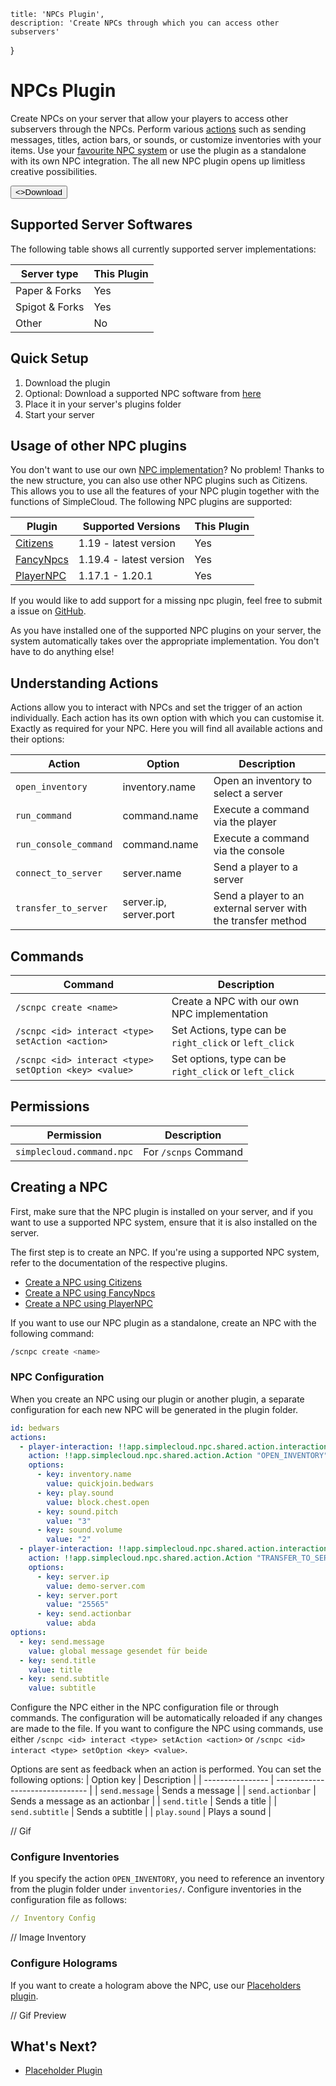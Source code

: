 
    title: 'NPCs Plugin',
    description: 'Create NPCs through which you can access other subservers'
}

# NPCs Plugin
Create NPCs on your server that allow your players to access other subservers through the NPCs.
Perform various [actions](#understanding-actions) such as sending messages, titles, action bars, or sounds, or customize inventories with your items. 
Use your [favourite NPC system](#usage-of-other-npc-plugins) or use the plugin as a standalone with its own NPC integration.
The all new NPC plugin opens up limitless creative possibilities.

<Button href="https://github.com/theSimpleCloud/npc-plugin/releases" arrow="right">
    <>Download</>
</Button>

## Supported Server Softwares

The following table shows all currently supported server implementations:

| Server type    | This Plugin |
|----------------|-------------|
| Paper & Forks  | Yes         |
| Spigot & Forks | Yes         |
| Other          | No          |

## Quick Setup

1. Download the plugin
2. Optional: Download a supported NPC software from [here](#usage-of-other-npc-plugins)
3. Place it in your server's plugins folder
4. Start your server

## Usage of other NPC plugins
You don't want to use our own [NPC implementation](https://github.com/juliarn/npc-lib)?
No problem! Thanks to the new structure, you can also use other NPC plugins such as Citizens.
This allows you to use all the features of your NPC plugin together with the functions of SimpleCloud.
The following NPC plugins are supported:

| Plugin                                                                                | Supported Versions      | This Plugin |
|---------------------------------------------------------------------------------------|-------------------------|-------------|
| [Citizens](https://citizensnpcs.co)                                                   | 1.19 - latest version   | Yes         |
| [FancyNpcs](https://fancyplugins.de/FancyNpcs)                                        | 1.19.4 - latest version | Yes         |
| [PlayerNPC](https://www.spigotmc.org/resources/✅-api-player-npc-✅-1-17-1-20-1.93625/) | 1.17.1 - 1.20.1         | Yes         |

If you would like to add support for a missing npc plugin, feel free to submit a issue on [GitHub](https://github.com/theSimpleCloud/npc-plugin/pulls).

<Note>
    As you have installed one of the supported NPC plugins on your server, the system automatically takes over the appropriate implementation. You don't have to do anything else!
</Note>

## Understanding Actions
Actions allow you to interact with NPCs and set the trigger of an action individually.
Each action has its own option with which you can customise it. Exactly as required for your NPC.
Here you will find all available actions and their options:

| Action                | Option                 | Description                                                  |
| --------------------- | ---------------------- | ------------------------------------------------------------ |
| `open_inventory`      | inventory.name         | Open an inventory to select a server                         |
| `run_command`         | command.name           | Execute a command via the player                             |
| `run_console_command` | command.name           | Execute a command via the console                            |
| `connect_to_server`   | server.name            | Send a player to a server                                    |
| `transfer_to_server`  | server.ip, server.port | Send a player to an external server with the transfer method |


## Commands
| Command                                               | Description                                            |
| ----------------------------------------------------- | ------------------------------------------------------ |
| `/scnpc create <name>`                                | Create a NPC with our own NPC implementation           |
| `/scnpc <id> interact <type> setAction <action>`      | Set Actions, type can be `right_click` or `left_click` |
| `/scnpc <id> interact <type> setOption <key> <value>` | Set options, type can be `right_click` or `left_click` |

## Permissions
| Permission                | Description          |
| ------------------------- | -------------------- |
| `simplecloud.command.npc` | For `/scnps` Command |

## Creating a NPC

First, make sure that the NPC plugin is installed on your server, and if you want to use a supported NPC system, ensure that it is also installed on the server.

The first step is to create an NPC. If you're using a supported NPC system, refer to the documentation of the respective plugins. 
- [Create a NPC using Citizens](https://wiki.citizensnpcs.co/Commands)
- [Create a NPC using FancyNpcs](https://fancyplugins.de/docs/fn-getting-started.html#create-your-first-npc)
- [Create a NPC using PlayerNPC](https://www.spigotmc.org/resources/%E2%9C%85-api-player-npc-%E2%9C%85-1-17-1-20-1.93625/)

If you want to use our NPC plugin as a standalone, create an NPC with the following command:
```bash
/scnpc create <name>
```


### NPC Configuration
When you create an NPC using our plugin or another plugin, a separate configuration for each new NPC will be generated in the plugin folder.

```yaml
id: bedwars
actions:
  - player-interaction: !!app.simplecloud.npc.shared.action.interaction.PlayerInteraction "LEFT_CLICK"
    action: !!app.simplecloud.npc.shared.action.Action "OPEN_INVENTORY"
    options:
      - key: inventory.name
        value: quickjoin.bedwars
      - key: play.sound
        value: block.chest.open
      - key: sound.pitch
        value: "3"
      - key: sound.volume
        value: "2"
  - player-interaction: !!app.simplecloud.npc.shared.action.interaction.PlayerInteraction "RIGHT_CLICK"
    action: !!app.simplecloud.npc.shared.action.Action "TRANSFER_TO_SERVER"
    options:
      - key: server.ip
        value: demo-server.com
      - key: server.port
        value: "25565"
      - key: send.actionbar
        value: abda
options:
  - key: send.message
    value: global message gesendet für beide
  - key: send.title
    value: title
  - key: send.subtitle
    value: subtitle
```
Configure the NPC either in the NPC configuration file or through commands. 
The configuration will be automatically reloaded if any changes are made to the file.
If you want to configure the NPC using commands, use either `/scnpc <id> interact <type> setAction <action>` or `/scnpc <id> interact <type> setOption <key> <value>`.


Options are sent as feedback when an action is performed. You can set the following options:
| Option key       | Description                     |
| ---------------- | ------------------------------- |
| `send.message`   | Sends a message                 |
| `send.actionbar` | Sends a message as an actionbar |
| `send.title`     | Sends a title                   |
| `send.subtitle`  | Sends a subtitle                |
| `play.sound`     | Plays a sound                   |

// Gif 

### Configure Inventories
If you specify the action `OPEN_INVENTORY`, you need to reference an inventory from the plugin folder under `inventories/`. Configure inventories in the configuration file as follows:
```yaml
// Inventory Config
```

// Image Inventory

### Configure Holograms
If you want to create a hologram above the NPC, use our [Placeholders plugin](/plugin/placeholder).

// Gif Preview

## What's Next?

- [Placeholder Plugin](/plugin/placeholder)
